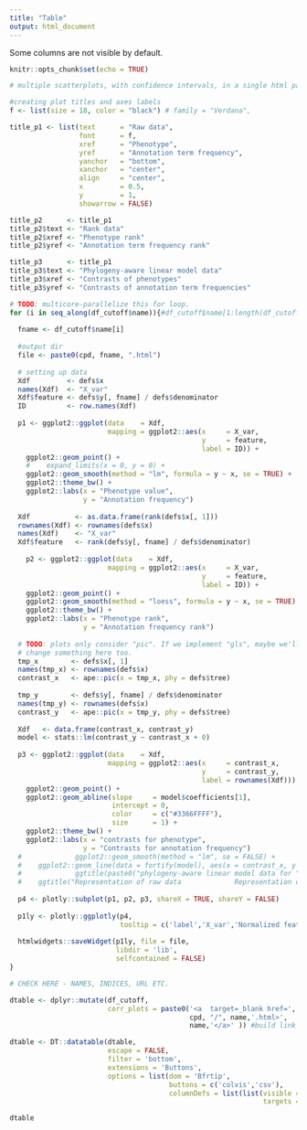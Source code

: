 ```yaml
---
title: "Table"
output: html_document
---
```


Some columns are not visible by default. 

```r
knitr::opts_chunk$set(echo = TRUE)
```

```r

# multiple scatterplots, with confidence intervals, in a single html page

#creating plot titles and axes labels
f <- list(size = 18, color = "black") # family = "Verdana",

title_p1 <- list(text      = "Raw data",
                 font      = f,
                 xref      = "Phenotype",
                 yref      = "Annotation term frequency",
                 yanchor   = "bottom",
                 xanchor   = "center",
                 align     = "center",
                 x         = 0.5,
                 y         = 1,
                 showarrow = FALSE)

title_p2      <- title_p1
title_p2$text <- "Rank data"
title_p2$xref <- "Phenotype rank"
title_p2$yref <- "Annotation term frequency rank"

title_p3      <- title_p1
title_p3$text <- "Phylogeny-aware linear model data"
title_p3$xref <- "Contrasts of phenotypes"
title_p3$yref <- "Contrasts of annotation term frequencies"

# TODO: multicore-parallelize this for loop.
for (i in seq_along(df_cutoff$name)){#df_cutoff$name[1:length(df_cutoff[, 1])]) { # get filtered to plot a lot
  
  fname <- df_cutoff$name[i]
  
  #output dir
  file <- paste0(cpd, fname, ".html")
  
  # setting up data
  Xdf         <- defs$x
  names(Xdf)  <- "X_var"
  Xdf$feature <- defs$y[, fname] / defs$denominator
  ID          <- row.names(Xdf)
  
  p1 <- ggplot2::ggplot(data    = Xdf, 
                        mapping = ggplot2::aes(x     = X_var, 
                                               y     = feature,
                                               label = ID)) + 
    ggplot2::geom_point() +
    #    expand_limits(x = 0, y = 0) +
    ggplot2::geom_smooth(method = "lm", formula = y ~ x, se = TRUE) + 
    ggplot2::theme_bw() +
    ggplot2::labs(x = "Phenotype value", 
                  y = "Annotation frequency")
  
  Xdf           <- as.data.frame(rank(defs$x[, 1]))
  rownames(Xdf) <- rownames(defs$x)
  names(Xdf)    <- "X_var"
  Xdf$feature   <- rank(defs$y[, fname] / defs$denominator)
  
    p2 <- ggplot2::ggplot(data    = Xdf, 
                        mapping = ggplot2::aes(x     = X_var, 
                                               y     = feature,
                                               label = ID)) + 
    ggplot2::geom_point() +
    ggplot2::geom_smooth(method = "loess", formula = y ~ x, se = TRUE) + 
    ggplot2::theme_bw() +
    ggplot2::labs(x = "Phenotype rank", 
                  y = "Annotation frequency rank")
  
  # TODO: plots only consider "pic". If we implement "gls", maybe we'll need to 
  # change something here too.
  tmp_x        <- defs$x[, 1]
  names(tmp_x) <- rownames(defs$x)
  contrast_x   <- ape::pic(x = tmp_x, phy = defs$tree)
  
  tmp_y        <- defs$y[, fname] / defs$denominator
  names(tmp_y) <- rownames(defs$x)
  contrast_y   <- ape::pic(x = tmp_y, phy = defs$tree)
  
  Xdf   <- data.frame(contrast_x, contrast_y)
  model <- stats::lm(contrast_y ~ contrast_x + 0)
  
  p3 <- ggplot2::ggplot(data    = Xdf, 
                        mapping = ggplot2::aes(x     = contrast_x, 
                                               y     = contrast_y, 
                                               label = rownames(Xdf))) +
    ggplot2::geom_point() +
    ggplot2::geom_abline(slope     = model$coefficients[1], 
                         intercept = 0, 
                         color     = c("#3366FFFF"), 
                         size      = 1) +
    ggplot2::theme_bw() +
    ggplot2::labs(x = "contrasts for phenotype", 
                  y = "Contrasts for annotation frequency")
  #             ggplot2::geom_smooth(method = "lm", se = FALSE) +
  #    ggplot2::geom_line(data = fortify(model), aes(x = contrast_x, y = .fitted))
  #             ggtitle(paste0("phylogeny-aware linear model data for "), i),
  #    ggtitle("Representation of raw data             Representation of rank data                Representation of phylogenetic-aware linear model data")
  
  p4 <- plotly::subplot(p1, p2, p3, shareX = TRUE, shareY = FALSE)
  
  p1ly <- plotly::ggplotly(p4,
                           tooltip = c('label','X_var','Normalized feature'))
  
  htmlwidgets::saveWidget(p1ly, file = file,
                          libdir = 'lib',
                          selfcontained = FALSE)
}
```

```r

# CHECK HERE - NAMES, INDICES, URL ETC.

dtable <- dplyr::mutate(df_cutoff, 
                        corr_plots = paste0('<a  target=_blank href=', 
                                            cpd, "/", name,'.html>', 
                                            name,'</a>' )) #build link to plots

dtable <- DT::datatable(dtable,
                        escape = FALSE, 
                        filter = 'bottom',
                        extensions = 'Buttons', 
                        options = list(dom = 'Bfrtip', 
                                       buttons = c('colvis','csv'),
                                       columnDefs = list(list(visible = FALSE,
                                                              targets = 4:(length(df_cutoff) - 2))))) # prepare table

dtable
```
